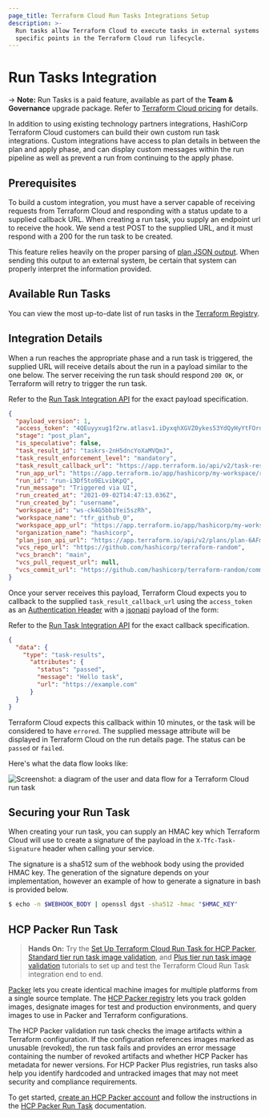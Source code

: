 ```yaml
---
page_title: Terraform Cloud Run Tasks Integrations Setup
description: >-
  Run tasks allow Terraform Cloud to execute tasks in external systems at
  specific points in the Terraform Cloud run lifecycle.
---
```


# Run Tasks Integration

-> **Note:** Run Tasks is a paid feature, available as part of the **Team & Governance** upgrade package. Refer to [Terraform Cloud pricing](https://www.hashicorp.com/products/terraform/pricing) for details.

In addition to using existing technology partners integrations, HashiCorp Terraform Cloud customers can build their own custom run task integrations. Custom integrations have access to plan details in between the plan and apply phase, and can display custom messages within the run pipeline as well as prevent a run from continuing to the apply phase.

## Prerequisites

To build a custom integration, you must have a server capable of receiving requests from Terraform Cloud and responding with a status update to a supplied callback URL. When creating a run task, you supply an endpoint url to receive the hook. We send a test POST to the supplied URL, and it must respond with a 200 for the run task to be created.

This feature relies heavily on the proper parsing of [plan JSON output](/terraform/internals/json-format). When sending this output to an external system, be certain that system can properly interpret the information provided.

## Available Run Tasks

You can view the most up-to-date list of run tasks in the [Terraform Registry](https://registry.terraform.io/browse/run-tasks).

## Integration Details

When a run reaches the appropriate phase and a run task is triggered, the supplied URL will receive details about the run in a payload similar to the one below. The server receiving the run task should respond `200 OK`, or Terraform will retry to trigger the run task.

Refer to the [Run Task Integration API](/terraform/cloud-docs/api-docs/run-tasks/run-tasks-integration) for the exact payload specification.

```json
{
  "payload_version": 1,
  "access_token": "4QEuyyxug1f2rw.atlasv1.iDyxqhXGVZ0ykes53YdQyHyYtFOrdAWNBxcVUgWvzb64NFHjcquu8gJMEdUwoSLRu4Q",
  "stage": "post_plan",
  "is_speculative": false,
  "task_result_id": "taskrs-2nH5dncYoXaMVQmJ",
  "task_result_enforcement_level": "mandatory",
  "task_result_callback_url": "https://app.terraform.io/api/v2/task-results/5ea8d46c-2ceb-42cd-83f2-82e54697bddd/callback",
  "run_app_url": "https://app.terraform.io/app/hashicorp/my-workspace/runs/run-i3Df5to9ELvibKpQ",
  "run_id": "run-i3Df5to9ELvibKpQ",
  "run_message": "Triggered via UI",
  "run_created_at": "2021-09-02T14:47:13.036Z",
  "run_created_by": "username",
  "workspace_id": "ws-ck4G5bb1Yei5szRh",
  "workspace_name": "tfr_github_0",
  "workspace_app_url": "https://app.terraform.io/app/hashicorp/my-workspace",
  "organization_name": "hashicorp",
  "plan_json_api_url": "https://app.terraform.io/api/v2/plans/plan-6AFmRJW1PFJ7qbAh/json-output",
  "vcs_repo_url": "https://github.com/hashicorp/terraform-random",
  "vcs_branch": "main",
  "vcs_pull_request_url": null,
  "vcs_commit_url": "https://github.com/hashicorp/terraform-random/commit/7d8fb2a2d601edebdb7a59ad2088a96673637d22"
}
```

Once your server receives this payload, Terraform Cloud expects you to callback to the supplied `task_result_callback_url` using the `access_token` as an [Authentication Header](/terraform/cloud-docs/api-docs#authentication) with a [jsonapi](/terraform/cloud-docs/api-docs#json-api-formatting) payload of the form:

Refer to the [Run Task Integration API](/terraform/cloud-docs/api-docs/run-tasks/run-tasks-integration) for the exact callback specification.

```json
{
  "data": {
    "type": "task-results",
      "attributes": {
        "status": "passed",
        "message": "Hello task",
        "url": "https://example.com"
      }
  }
}
```

Terraform Cloud expects this callback within 10 minutes, or the task will be considered to have `errored`. The supplied message attribute will be displayed in Terraform Cloud on the run details page. The status can be `passed` or `failed`.

Here's what the data flow looks like:

![Screenshot: a diagram of the user and data flow for a Terraform Cloud run task](/img/docs/terraform-cloud-run-tasks-diagram.png)

## Securing your Run Task

When creating your run task, you can supply an HMAC key which Terraform Cloud will use to create a signature of the payload in the `X-Tfc-Task-Signature` header when calling your service.

The signature is a sha512 sum of the webhook body using the provided HMAC key. The generation of the signature depends on your implementation, however an example of how to generate a signature in bash is provided below.

```bash
$ echo -n $WEBHOOK_BODY | openssl dgst -sha512 -hmac "$HMAC_KEY"
```

## HCP Packer Run Task
> **Hands On:** Try the [Set Up Terraform Cloud Run Task for HCP Packer](/packer/tutorials/hcp/setup-tfc-run-task), [Standard tier run task image validation](/packer/tutorials/hcp/run-tasks-data-source-image-validation), and [Plus tier run task image validation](/packer/tutorials/hcp/run-tasks-resource-image-validation) tutorials to set up and test the Terraform Cloud Run Task integration end to end.

[Packer](https://www.packer.io/) lets you create identical machine images for multiple platforms from a single source template. The [HCP Packer registry](/hcp/docs/packer) lets you track golden images, designate images for test and production environments, and query images to use in Packer and Terraform configurations.

The HCP Packer validation run task checks the image artifacts within a Terraform configuration. If the configuration references images marked as unusable (revoked), the run task fails and provides an error message containing the number of revoked artifacts and whether HCP Packer has metadata for newer versions. For HCP Packer Plus registries, run tasks also help you identify hardcoded and untracked images that may not meet security and compliance requirements.

To get started, [create an HCP Packer account](https://cloud.hashicorp.com/products/packer) and follow the instructions in the [HCP Packer Run Task](/hcp/docs/packer/manage-image-use/terraform-cloud-run-tasks) documentation.
